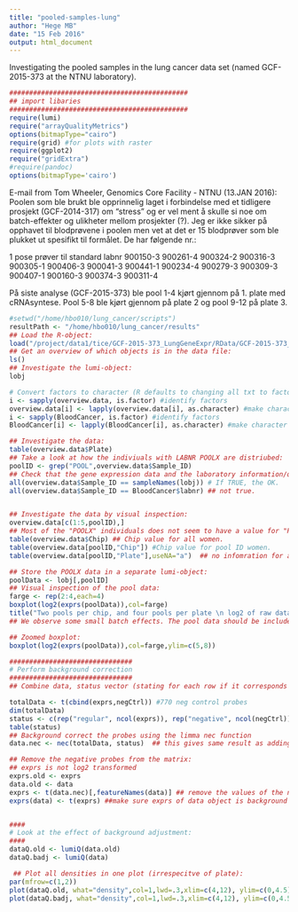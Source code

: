 ```yaml
---
title: "pooled-samples-lung"
author: "Hege MB"
date: "15 Feb 2016"
output: html_document
---
```


Investigating the pooled samples in the lung cancer data set (named GCF-2015-373 at the NTNU laboratory).


```r
#############################################
## import libaries
#############################################
require(lumi)
require("arrayQualityMetrics")
options(bitmapType="cairo")
require(grid) #for plots with raster
require(ggplot2)
require("gridExtra")
#require(pandoc)
options(bitmapType='cairo')
```


E-mail from Tom Wheeler, Genomics Core Facility - NTNU (13.JAN 2016):
Poolen som ble brukt ble opprinnelig laget i forbindelse med et tidligere prosjekt (GCF-2014-317) om "stress" og er vel ment å skulle si noe om batch-effekter og ulikheter mellom prosjekter (?). Jeg er ikke sikker på opphavet til blodprøvene i poolen men vet at det er 15 blodprøver som ble plukket ut spesifikt til formålet. De har følgende nr.:

1 pose prøver til standard labnr 900150-3 900261-4 900324-2 900316-3 900305-1 900406-3 900041-3 900441-1 900234-4 900279-3 900309-3 900407-1 900160-3 900374-3 900311-4

På siste analyse (GCF-2015-373) ble pool 1-4 kjørt gjennom på 1. plate med cRNAsyntese. Pool  5-8 ble kjørt gjennom på plate 2 og  pool 9-12 på plate 3.  

```r
#setwd("/home/hbo010/lung_cancer/scripts")
resultPath <- "/home/hbo010/lung_cancer/results"
## Load the R-object:
load("/project/data1/tice/GCF-2015-373_LungGeneExpr/RData/GCF-2015-373_LungGeneExpr.RData")
## Get an overview of which objects is in the data file:
ls()
## Investigate the lumi-object:
lobj

# Convert factors to character (R defaults to changing all txt to factors when reading csv files)
i <- sapply(overview.data, is.factor) #identify factors
overview.data[i] <- lapply(overview.data[i], as.character) #make character using factor levels
i <- sapply(BloodCancer, is.factor) #identify factors
BloodCancer[i] <- lapply(BloodCancer[i], as.character) #make character using factor levels

## Investigate the data:
table(overview.data$Plate)
## Take a look at how the indiviuals with LABNR POOLX are distriubed:
poolID <- grep("POOL",overview.data$Sample_ID)
## Check that the gene expression data and the laboratory information/questionnaire information are sorted in the same order with respect to LABNR:
all(overview.data$Sample_ID == sampleNames(lobj)) # If TRUE, the OK.
all(overview.data$Sample_ID == BloodCancer$labnr) ## not true. 


## Investigate the data by visual inspection:
overview.data[c(1:5,poolID),]
## Most of the "POOLX" individuals does not seem to have a value for "Plate". But they do have a value for "Chip". Lets look at it:
table(overview.data$Chip) ## Chip value for all women.
table(overview.data[poolID,"Chip"]) #Chip value for pool ID women.
table(overview.data[poolID,"Plate"],useNA="a")  ## no infomration for all pooled values.

## Store the POOLX data in a separate lumi-object:
poolData <- lobj[,poolID]
## Visual inspection of the pool data: 
farge <- rep(2:4,each=4)
boxplot(log2(exprs(poolData)),col=farge)
title("Two pools per chip, and four pools per plate \n log2 of raw data")
## We observe some small batch effects. The pool data should be included in the background correction and normalization procedure.

## Zoomed boxplot:
boxplot(log2(exprs(poolData)),col=farge,ylim=c(5,8))
```

```r
###############################
# Perform background correction
###############################
## Combine data, status vector (stating for each row if it corresponds to gene or control)

totalData <- t(cbind(exprs,negCtrl)) #770 neg control probes
dim(totalData)
status <- c(rep("regular", ncol(exprs)), rep("negative", ncol(negCtrl))) 
table(status)
## Background correct the probes using the limma nec function
data.nec <- nec(totalData, status)  ## this gives same result as adding detection.p.

## Remove the negative probes from the matrix:
## exprs is not log2 transformed
exprs.old <- exprs
data.old <- data
exprs <- t(data.nec)[,featureNames(data)] ## remove the values of the negative controls
exprs(data) <- t(exprs) ##make sure exprs of data object is background corrected


####
# Look at the effect of background adjustment:
####
dataQ.old <- lumiQ(data.old)
dataQ.badj <- lumiQ(data)

 ## Plot all densities in one plot (irrespecitve of plate):
par(mfrow=c(1,2))
plot(dataQ.old, what="density",col=1,lwd=.3,xlim=c(4,12), ylim=c(0,4.5),main="Raw data")
plot(dataQ.badj, what="density",col=1,lwd=.3,xlim=c(4,12), ylim=c(0,4.5),main= "Background adjusted data")

```

